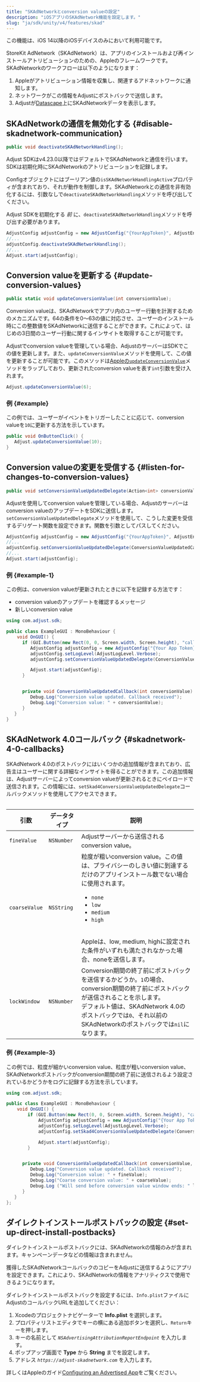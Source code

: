 ```yaml
---
title: "SKAdNetworkとconversion valueの設定"
description: "iOSアプリのSKAdNetwork機能を設定します。"
slug: "ja/sdk/unity/v4/features/skad"
---
```


<Callout type="important">

この機能は、iOS 14以降のiOSデバイスのみにおいて利用可能です。

</Callout>

StoreKit AdNetwork（SKAdNetwork）は、アプリのインストールおよび再インストールアトリビューションのための、Appleのフレームワークです。SKAdNetworkのワークフローは以下のようになります：

1. Appleがアトリビューション情報を収集し、関連するアドネットワークに通知します。
2. ネットワークがこの情報をAdjustにポストバックで送信します。
3. Adjustが[Datascape](https://help.adjust.com/ja/suite/article/datascape)上にSKAdNetworkデータを表示します。

## SKAdNetworkの通信を無効化する {#disable-skadnetwork-communication}

<CodeBlock title="メソッドシグネチャー">

```cs
public void deactivateSKAdNetworkHandling();
```

</CodeBlock>
<MinorVersion added="v4.23.0">

Adjust SDKはv4\.23\.0以降ではデフォルトでSKAdNetworkと通信を行います。SDKは初期化時にSKAdNetworkのアトリビューションを記録します。

</MinorVersion>

Configオブジェクトにはブーリアン値の`isSKAdNetworkHandlingActive`プロパティが含まれており、それが動作を制御します。SKAdNetworkとの通信を非有効化するには、引数なしで`deactivateSKAdNetworkHandling`メソッドを呼び出してください。

<Callout type="important">

Adjust SDKを初期化する _前_ に、`deactivateSKAdNetworkHandling`メソッドを呼び出す必要があります。

</Callout>

```cs
AdjustConfig adjustConfig = new AdjustConfig("{YourAppToken}", AdjustEnvironment.Sandbox, true);
//...
adjustConfig.deactivateSKAdNetworkHandling();
//...
Adjust.start(adjustConfig);
```

## Conversion valueを更新する {#update-conversion-values}

<CodeBlock title="メソッドシグネチャー">

```cs
public static void updateConversionValue(int conversionValue);
```

</CodeBlock>

Conversion valueは、SKAdNetworkでアプリ内のユーザー行動を計測するためのメカニズムです。64の条件を0～63の値に対応させ、ユーザーのインストール時にこの整数値をSKAdNetworkに送信することができます。これによって、はじめの3日間のユーザー行動に関するインサイトを取得することが可能です。

Adjustでconversion valueを管理している場合、AdjustのサーバーはSDKでこの値を更新します。また、`updateConversionValue`メソッドを使用して、この値を更新することが可能です。このメソッドは[Appleの`updateConversionValue`](https://developer.apple.com/documentation/storekit/skadnetwork/3566697-updateconversionvalue)メソッドをラップしており、更新されたconversion valueを表す`int`引数を受け入れます。

```cs
Adjust.updateConversionValue(6);
```

### 例 {#example}

この例では、ユーザーがイベントをトリガーしたことに応じて、conversion valueを`10`に更新する方法を示しています。

```cs
public void OnButtonClick() {
   Adjust.updateConversionValue(10);
}
```

## Conversion valueの変更を受信する {#listen-for-changes-to-conversion-values}

<CodeBlock title="メソッドシグネチャー">

```cs
public void setConversionValueUpdatedDelegate(Action<int> conversionValueUpdatedDelegate, string sceneName = "Adjust");
```

</CodeBlock>

Adjustを使用してconversion valueを管理している場合、Adjustのサーバーはconversion valueのアップデートをSDKに送信します。`setConversionValueUpdatedDelegate`メソッドを使用して、こうした変更を受信するデリゲート関数を設定できます。関数を引数としてパスしてください。

```cs
AdjustConfig adjustConfig = new AdjustConfig("{YourAppToken}", AdjustEnvironment.Sandbox, true);
//...
adjustConfig.setConversionValueUpdatedDelegate(ConversionValueUpdatedCallback);
//...
Adjust.start(adjustConfig);
```

### 例 {#example-1}

この例は、conversion valueが更新されたときに以下を記録する方法です：

-  conversion valueのアップデートを確認するメッセージ
-  新しいconversion value

<CodeBlock highlight="{range: 8}, {range: 14-17}">

```cs
using com.adjust.sdk;

public class ExampleGUI : MonoBehaviour {
    void OnGUI() {
      if (GUI.Button(new Rect(0, 0, Screen.width, Screen.height), "callback")) {
         AdjustConfig adjustConfig = new AdjustConfig("{Your App Token}", AdjustEnvironment.Sandbox);
         adjustConfig.setLogLevel(AdjustLogLevel.Verbose);
         adjustConfig.setConversionValueUpdatedDelegate(ConversionValueUpdatedCallback);

         Adjust.start(adjustConfig);
      }


      private void ConversionValueUpdatedCallback(int conversionValue) {
         Debug.Log("Conversion value updated. Callback received");
         Debug.Log("Conversion value: " + conversionValue);
      }
   }
}
```

</CodeBlock>

## SKAdNetwork 4\.0コールバック {#skadnetwork-4-0-callbacks}

<MinorVersion added="v4.33.0">

SKAdNetwork 4\.0のポストバックにはいくつかの追加情報が含まれており、広告主はユーザーに関する詳細なインサイトを得ることができます。この追加情報は、Adjustサーバーによってconversion valueが更新されるときにペイロードで送信されます。この情報には、`setSkad4ConversionValueUpdatedDelegate`コールバックメソッドを使用してアクセスできます。

</MinorVersion>
<Table>

| 引数          | データタイプ | 説明                                                                                                                                                                                                                                                                                              |
| ------------- | ------------ | ------------------------------------------------------------------------------------------------------------------------------------------------------------------------------------------------------------------------------------------------------------------------------------------------- |
| `fineValue`   | `NSNumber`   | Adjustサーバーから送信されるconversion value。                                                                                                                                                                                                                                                    |
| `coarseValue` | `NSString`   | 粒度が粗いconversion value。この値は、プライバシーのしきい値に到達するだけのアプリインストール数でない場合に使用されます。<ul><li>`none`</li><li>`low`</li><li>`medium`</li><li>`high`</li></ul><br/>Appleは、low, medium, highに設定された条件がいずれも満たされなかった場合、noneを送信します。 |
| `lockWindow`  | `NSNumber`   | Conversion期間の終了前にポストバックを送信するかどうか。`1`の場合、conversion期間の終了前にポストバックが送信されることを示します。<br/>デフォルト値は、SKAdNetwork 4\.0のポストバックでは`0`、それ以前のSKAdNetworkのポストバックでは`nil`になります。                                           |

</Table>

### 例 {#example-3}

この例では、粒度が細かいconversion value、粒度が粗いconversion value、SKAdNetworkポストバックがconversion期間の終了前に送信されるよう設定されているかどうかをログに記録する方法を示しています。

```cs
using com.adjust.sdk;

public class ExampleGUI : MonoBehaviour {
    void OnGUI() {
        if (GUI.Button(new Rect(0, 0, Screen.width, Screen.height), "callback")) {
            AdjustConfig adjustConfig = new AdjustConfig("{Your App Token}", AdjustEnvironment.Sandbox);
            adjustConfig.setLogLevel(AdjustLogLevel.Verbose);
            adjustConfig.setSkad4ConversionValueUpdatedDelegate(ConversionValueUpdatedCallback);

            Adjust.start(adjustConfig);
        }


      private void ConversionValueUpdatedCallback(int conversionValue, string coarseValue, bool lockWindow) {
         Debug.Log("Conversion value updated. Callback received");
         Debug.Log("Conversion value: " + fineValue);
         Debug.Log("Coarse conversion value: " + coarseValue);
         Debug.Log ("Will send before conversion value window ends: " lockWindow);
      }
   }
};
```

## ダイレクトインストールポストバックの設定 {#set-up-direct-install-postbacks}

<Callout type="note">

ダイレクトインストールポストバックには、SKAdNetworkの情報のみが含まれます。キャンペーンデータなどの情報は含まれません。

</Callout>

獲得したSKAdNetworkコールバックのコピーをAdjustに送信するようにアプリを設定できます。これにより、SKAdNetworkの情報をアナリティクスで使用できるようになります。

ダイレクトインストールポストバックを設定するには、`Info.plist`ファイルにAdjustのコールバックURLを追加してください：

1. Xcodeのプロジェクトナビゲーターで **Info.plist** を選択します。
2. プロパティリストエディタでキーの横にある追加ボタンを選択し、`Return`キーを押します。
3. キーの名前として _`NSAdvertisingAttributionReportEndpoint`_ を入力します。
4. ポップアップ画面で **Type** から **String** までを設定します。
5. アドレス _`https://adjust-skadnetwork.com`_ を入力します。

<Callout type="seealso">

詳しくはAppleのガイド[Configuring an Advertised App](https://developer.apple.com/documentation/storekit/skadnetwork/configuring_an_advertised_app)をご覧ください。

</Callout>
